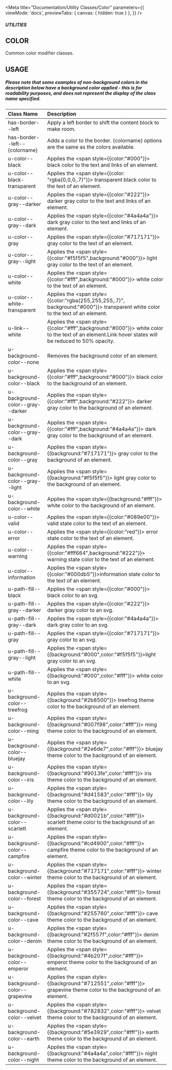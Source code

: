 
<Meta
    title="Documentation/Utility Classes/Сolor"
    parameters={{
        viewMode: 'docs',
        previewTabs: {
            canvas: { hidden: true }
        },
    }}
/>

##### UTILITIES
## COLOR
Common color modifier classes.

## USAGE
##### Please note that some examples of non-background colors in the description below have a background color applied - this is for readability purposes, and does not represent the display of the class name specified.

|Class Name|Description|
|:---------|:---------|
|has-border--left|Apply a left border to shift the content block to make room.|
|has-border--left--{colorname}|Adds a color to the border. {colorname} options are the same as the colors available.|
|u-color--black|Applies the <span style={{color:"#000"}}> black </span> color to the text and links of an element.|
|u-color--black-transparent|Applies the  <span style={{color: "rgba(0,0,0,.7)"}}> transparent black </span> color to the text of an element.|
|u-color--gray--darker|Applies the <span style={{color:"#222"}}>  darker gray </span> color to the text and links of an element.|
|u-color--gray--dark|Applies the <span style={{color:"#4a4a4a"}}>  dark gray </span> color to the text and links of an element.|
|u-color--gray|Applies the <span style={{color:"#717171"}}> gray </span> color to the text of an element.|
|u-color--gray--light|Applies the <span style={{color:"#f5f5f5",background:"#000"}}> light  gray </span> color to the text of an element.|
|u-color--white|Applies the <span style={{color:"#fff",background:"#000"}}> white </span> color to the text of an element.|
|u-color--white-transparent|Applies the <span style={{color:"rgba(255,255,255,.7)", background:"#000"}}> transparent white </span> color to the text of an element.|
|u-link--white|Applies the <span style={{color:"#fff",background:"#000"}}> white </span> color to the text of an element.Link hover states will be reduced to 50% opacity.|
|u-background-color--none|Removes the background color of an element.|
|u-background-color--black|Applies the <span style={{color:"#fff",background:"#000"}}> black </span> color to the background of an element.|
|u-background-color--gray--darker|Applies the <span style={{color:"#fff",background:"#222"}}> darker gray </span> color to the background of an element.|
|u-background-color--gray--dark|Applies the <span style={{color:"#fff",background:"#4a4a4a"}}> dark gray </span> color to the background of an element.|
|u-background-color--gray|Applies the <span style={{background:"#717171"}}> gray </span> color to the background of an element.|
|u-background-color--gray--light|Applies the <span style={{background:"#f5f5f5"}}> light gray </span> color to the background of an element.|
|u-background-color--white|Applies the <span style={{background:"#fff"}}> white </span> color to the background of an element.|
|u-color--valid|Applies the <span style={{color:"#089e00"}}> valid state </span> color to the text of an element.|
|u-color--error|Applies the <span style={{color:"red"}}> error state </span> color to the text of an element.|
|u-color--warning|Applies the <span style={{color:"#fff664",background:"#222"}}> warning state</span> color to the text of an element.|
|u-color--information|Applies the <span style={{color:"#000db5"}}>information state </span>color to the text of an element.|
|u-path-fill--black|Applies the <span style={{color:"#000"}}> black </span> color to an svg.|
|u-path-fill--gray--darker|Applies the <span style={{color:"#222"}}> darker gray </span> color to an svg.|
|u-path-fill--gray--dark|Applies the <span style={{color:"#4a4a4a"}}> dark gray </span> color to an svg.|
|u-path-fill--gray|Applies the <span style={{color:"#717171"}}> gray </span> color to an svg.|
|u-path-fill--gray--light|Applies the <span style={{background:"#000",color:"#f5f5f5"}}>light gray </span> color to an svg.|
|u-path-fill--white|Applies the <span style={{background:"#000",color:"#fff"}}> white </span> color to an svg.|
|u-background-color--treefrog|Applies the <span style={{background:"#2b8500"}}> treefrog </span> theme color to the background of an element.|
|u-background-color--ming|Applies the <span style={{background:"#007f98",color:"#fff"}}> ming </span> theme color to the background of an element.|
|u-background-color--bluejay|Applies the <span style={{background:"#2e6de7",color:"#fff"}}> bluejay </span> theme color to the background of an element.|
|u-background-color--iris|Applies the <span style={{background:"#9013fe",color:"#fff"}}> iris </span> theme color to the background of an element.|
|u-background-color--lily|Applies the <span style={{background:"#d41583",color:"#fff"}}> lily </span> theme color to the background of an element.|
|u-background-color--scarlett|Applies the <span style={{background:"#d0021b",color:"#fff"}}> scarlett </span> theme color to the background of an element.|
|u-background-color--campfire|Applies the <span style={{background:"#cd4900",color:"#fff"}}> campfire </span> theme color to the background of an element.|
|u-background-color--winter|Applies the <span style={{background:"#717171",color:"#fff"}}> winter </span> theme color to the background of an element.|
|u-background-color--forest|Applies the <span style={{background:"#355724",color:"#fff"}}> forest </span> theme color to the background of an element.|
|u-background-color--cave|Applies the <span style={{background:"#255760",color:"#fff"}}> cave </span> theme color to the background of an element.|
|u-background-color--denim|Applies the <span style={{background:"#2f557f",color:"#fff"}}> denim </span> theme color to the background of an element.|
|u-background-color--emperor|Applies the <span style={{background:"#4b207f",color:"#fff"}}> emperor </span> theme color to the background of an element.|
|u-background-color--grapevine|Applies the <span style={{background:"#712551",color:"#fff"}}> grapevine </span> theme color to the background of an element.|
|u-background-color--velvet|Applies the <span style={{background:"#782832",color:"#fff"}}> velvet </span> theme color to the background of an element.|
|u-background-color--earth|Applies the <span style={{background:"#5e3929",color:"#fff"}}> earth </span> theme color to the background of an element.|
|u-background-color--night|Applies the <span style={{background:"#4a4a4a",color:"#fff"}}> night </span> theme color to the background of an element.|